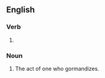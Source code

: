 ==English==

===Verb===
{{head|en|verb form}}

# {{present participle of|en|gormandize|nocat=1}}

===Noun===
{{en-noun}}

# The act of one who gormandizes.